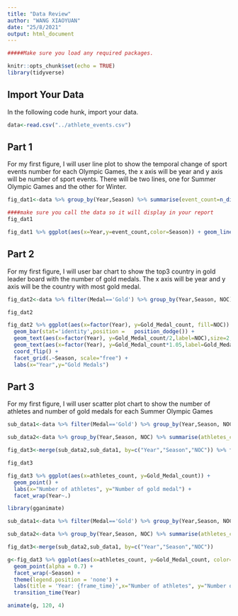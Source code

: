 ```yaml
---
title: "Data Review"
author: "WANG XIAOYUAN"
date: "25/8/2021"
output: html_document
---
```


```r

#####Make sure you load any required packages.

knitr::opts_chunk$set(echo = TRUE)
library(tidyverse)
```

## Import Your Data

In the following code hunk, import your data.

```r

data<-read.csv("../athlete_events.csv") 

```

## Part 1

For my first figure, I will user line plot to show the temporal change of sport events number for each Olympic Games, the x axis will be year and y axis will be number of sport events. There will be two lines, one for Summer Olympic Games and the other for Winter.

```r
fig_dat1<-data %>% group_by(Year,Season) %>% summarise(event_count=n_distinct(Event))

####make sure you call the data so it will display in your report
fig_dat1

fig_dat1 %>% ggplot(aes(x=Year,y=event_count,color=Season)) + geom_line() +geom_point()
```

## Part 2

For my first figure, I will user bar chart to show the top3 country in gold leader board with the number of gold medals. The x axis will be year and y axis will be the country with most gold medal. 

```r
fig_dat2<-data %>% filter(Medal=='Gold') %>% group_by(Year,Season, NOC) %>% summarise(Gold_Medal_count=n_distinct(Event)) %>% top_n(1, Gold_Medal_count) %>% arrange(desc(Gold_Medal_count))

fig_dat2

fig_dat2 %>% ggplot(aes(x=factor(Year), y=Gold_Medal_count, fill=NOC)) + 
  geom_bar(stat='identity',position =   position_dodge()) + 
  geom_text(aes(x=factor(Year), y=Gold_Medal_count/2,label=NOC),size=2, position =position_dodge(width=1)) +
  geom_text(aes(x=factor(Year), y=Gold_Medal_count*1.05,label=Gold_Medal_count),size=2, position =position_dodge(width=1)) +
  coord_flip() +
  facet_grid(.~Season, scale="free") +
  labs(x="Year",y="Gold Medals")
```


## Part 3

For my first figure, I will user scatter plot chart to show the number of athletes and number of gold medals for each Summer Olympic Games
```r
sub_data1<-data %>% filter(Medal=='Gold') %>% group_by(Year,Season, NOC) %>% summarise(Gold_Medal_count=n_distinct(Event)) 

sub_data2<-data %>% group_by(Year,Season, NOC) %>% summarise(athletes_count=n_distinct(Name))

fig_dat3<-merge(sub_data2,sub_data1, by=c("Year","Season","NOC")) %>% filter(Season=="Summer")

fig_dat3

fig_dat3 %>% ggplot(aes(x=athletes_count, y=Gold_Medal_count)) + 
  geom_point() +
  labs(x="Number of athletes", y="Number of gold medal") + 
  facet_wrap(Year~.)
```


```r
library(gganimate)

sub_data1<-data %>% filter(Medal=='Gold') %>% group_by(Year,Season, NOC) %>% summarise(Gold_Medal_count=n_distinct(Event)) 

sub_data2<-data %>% group_by(Year,Season, NOC) %>% summarise(athletes_count=n_distinct(Name))

fig_dat3<-merge(sub_data2,sub_data1, by=c("Year","Season","NOC"))

g<-fig_dat3 %>% ggplot(aes(x=athletes_count, y=Gold_Medal_count, color=NOC)) + 
  geom_point(alpha = 0.7) +
  facet_wrap(~Season) +
  theme(legend.position = 'none') +
  labs(title = 'Year: {frame_time}',x="Number of athletes", y="Number of gold medal") + 
  transition_time(Year) 

animate(g, 120, 4)
  
```